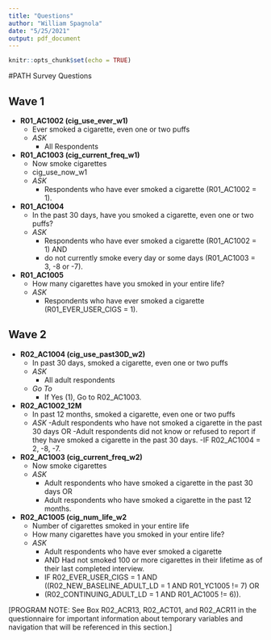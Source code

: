 ```yaml
---
title: "Questions"
author: "William Spagnola"
date: "5/25/2021"
output: pdf_document
---
```


```r
knitr::opts_chunk$set(echo = TRUE)
```

#PATH Survey Questions

## Wave 1
  - **R01_AC1002 (cig_use_ever_w1)** 
      - Ever smoked a cigarette, even one or two puffs 
      - *ASK*
          - All Respondents
  - **R01_AC1003 (cig_current_freq_w1)**
      - Now smoke cigarettes 
      -  cig_use_now_w1
      - *ASK*
          - Respondents who have ever smoked a cigarette (R01_AC1002 = 1).
  - **R01_AC1004**
      - In the past 30 days, have you smoked a cigarette, even one or two puffs?
      - *ASK* 
          - Respondents who have ever smoked a cigarette (R01_AC1002 = 1) AND 
          - do not currently smoke every day or some days (R01_AC1003 = 3, -8 or -7).
  - **R01_AC1005**
      - How many cigarettes have you smoked in your entire life?
      - *ASK*
          - Respondents who have ever smoked a cigarette (R01_EVER_USER_CIGS = 1).

## Wave 2 
  - **R02_AC1004 (cig_use_past30D_w2)**
      - In past 30 days, smoked a cigarette, even one or two puffs
      - *ASK*
          - All adult respondents
      - *Go To*
          - If Yes (1), Go to R02_AC1003.
  - **R02_AC1002_12M**
      - In past 12 months, smoked a cigarette, even one or two puffs
      - *ASK* 
          -Adult respondents who have not smoked a cigarette in the past 30 days OR
          -Adult respondents did not know or refused to report if they have smoked a cigarette in the past 30 days.
          -IF R02_AC1004 = 2, -8, -7.
  - **R02_AC1003 (cig_current_freq_w2)**
      - Now smoke cigarettes
      - *ASK*
          - Adult respondents who have smoked a cigarette in the past 30 days OR
          - Adult respondents who have smoked a cigarette in the past 12 months.
  - **R02_AC1005 (cig_num_life_w2**
      - Number of cigarettes smoked in your entire life
      - How many cigarettes have you smoked in your entire life? 
      - *ASK*
          - Adult respondents who have ever smoked a cigarette
          -  AND Had not smoked 100 or more cigarettes in their lifetime as of their last completed interview.
          - IF R02_EVER_USER_CIGS = 1 AND ((R02_NEW_BASELINE_ADULT_LD = 1 AND R01_YC1005 != 7) OR 
          - (R02_CONTINUING_ADULT_LD = 1 AND R01_AC1005 != 6)).


[PROGRAM NOTE: See Box R02_ACR13, R02_ACT01, and R02_ACR11 in the questionnaire for important information about temporary variables and navigation that will be referenced in this section.]
 